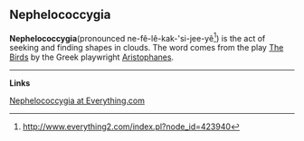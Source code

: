 == Nephelococcygia ==

'''Nephelococcygia '''(pronounced ne-fê-lê-kak-'si-jee-yê<ref>http://www.everything2.com/index.pl?node_id=423940</ref>) is the act of seeking and finding shapes in clouds. The word comes from the play [[The Birds]] by the Greek playwright [[Aristophanes]]. 


----

'''Links'''

[http://www.everything2.com/index.pl?node_id=423940 Nephelococcygia at Everything.com]